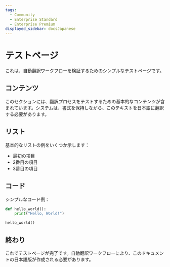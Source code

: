 ```yaml
---
tags:
  - Community
  - Enterprise Standard
  - Enterprise Premium
displayed_sidebar: docsJapanese
---
```


# テストページ


<TranslationBanner />

これは、自動翻訳ワークフローを検証するためのシンプルなテストページです。

## コンテンツ

このセクションには、翻訳プロセスをテストするための基本的なコンテンツが含まれています。システムは、書式を保持しながら、このテキストを日本語に翻訳する必要があります。

## リスト

基本的なリストの例をいくつか示します：

- 最初の項目
- 2番目の項目
- 3番目の項目

## コード

シンプルなコード例：

```python
def hello_world():
    print("Hello, World!")

hello_world()
```

## 終わり

これでテストページが完了です。自動翻訳ワークフローにより、このドキュメントの日本語版が作成される必要があります。